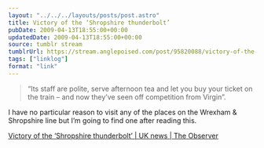 ```yaml
---
layout: "../../../layouts/posts/post.astro"
title: Victory of the ‘Shropshire thunderbolt’
pubDate: 2009-04-13T18:55:00+00:00
updatedDate: 2009-04-13T18:55:00+00:00
source: tumblr stream
tumblrUrl: https://stream.anglepoised.com/post/95820088/victory-of-the-shropshire-thunderbolt-uk-news
tags: ["linklog"]
format: "link"
---
```


> &ldquo;Its staff are polite, serve afternoon tea and let you buy your ticket on the train &#8211; and now they&rsquo;ve seen off competition from Virgin&rdquo;.

I have no particular reason to visit any of the places on the Wrexham & Shropshire line but I&rsquo;m going to find one after reading this.

[Victory of the &#8216;Shropshire thunderbolt&#8217; | UK news | The Observer][1]

[1]: http://www.guardian.co.uk/uk/2009/apr/12/train-travel-virgin-wrexham-shropshire
